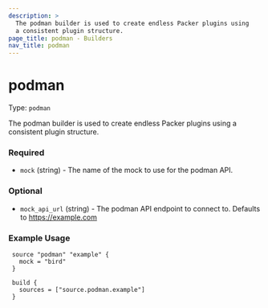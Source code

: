 ```yaml
---
description: >
  The podman builder is used to create endless Packer plugins using
  a consistent plugin structure.
page_title: podman - Builders
nav_title: podman
---
```


# podman

Type: `podman`

<!--
  Include a short description about the builder. This is a good place
  to call out what the builder does, and any requirements for the given
  builder environment. See https://www.packer.io/docs/builders/null
-->

The podman builder is used to create endless Packer plugins using
a consistent plugin structure.


<!-- Builder Configuration Fields -->

### Required

- `mock` (string) - The name of the mock to use for the podman API.


<!--
  Optional Configuration Fields

  Configuration options that are not required or have reasonable defaults
  should be listed under the optionals section. Defaults values should be
  noted in the description of the field
-->

### Optional

- `mock_api_url` (string) - The podman API endpoint to connect to.
  Defaults to https://example.com



<!--
  A basic example on the usage of the builder. Multiple examples
  can be provided to highlight various build configurations.

-->
### Example Usage


```hcl
 source "podman" "example" {
   mock = "bird"
 }

 build {
   sources = ["source.podman.example"]
 }
```



